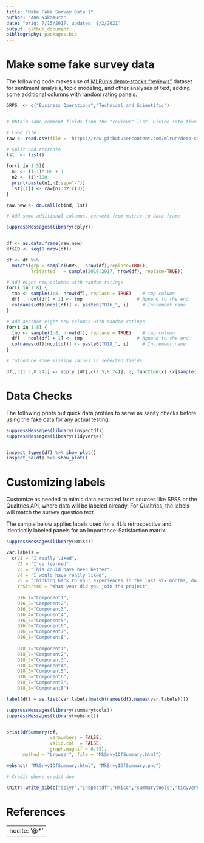 ---
title: "Make Fake Survey Data 1"
author: "Ann Nakamura"
date: "orig: 7/15/2017. updates: 8/2/2021"
output: github_document
bibliography: packages.bib 
---

# Make some fake survey data

The following code makes use of [MLRun's demo-stocks "reviews"](https://github.com/mlrun/demo-stocks) dataset for sentiment analysis, topic modeling, and other analyses of text, adding some additional columns with random rating panels. 

```{r, warning=FALSE, message=FALSE}
GRPS  <- c("Business Operations","Technical and Scientific")


# Obtain some comment fields from the "reviews" list. Divide into five separate columns that can be used as dummy free responses (four L's plus one overall comment). 

# Load file
raw <- read.csv(file = 'https://raw.githubusercontent.com/mlrun/demo-stocks/master/data/reviews.csv',nrows=500)

# Split and recreate
lst  <- list()

for(i in 1:5){
  n1 <- (i-1)*100 + 1
  n2 <- (i)*100  
  print(paste(n1,n2,sep="-"))
  lst[[i]] <- raw[n1:n2,c(3)]  
}

raw.new <- do.call(cbind, lst)

# Add some additional columns, convert from matrix to data frame

suppressMessages(library(dplyr))


df <- as.data.frame(raw.new)
df$ID <- seq(1:nrow(df)) 

df <- df %>%
  mutate(grp = sample(GRPS,  nrow(df),replace=TRUE),
         YrStarted   = sample(2010:2017, nrow(df), replace=TRUE)) 

# Add eight new columns with random ratings
for(i in 1:8) {                                   
  tmp <- sample(1:8, nrow(df), replace = TRUE)    # tmp column
  df[ , ncol(df) + 1] <- tmp                    # Append to the end
  colnames(df)[ncol(df)] <- paste0("Q16_", i)     # Increment name
}

# Add another eight new columns with random ratings
for(i in 1:8) {                                   
  tmp <- sample(1:8, nrow(df), replace = TRUE)    # tmp column
  df[ , ncol(df) + 1] <- tmp                    # Append to the end
  colnames(df)[ncol(df)] <- paste0("Q18_", i)     # Increment name
}

# Introduce some missing values in selected fields. 

df[,c(1:5,8:24)] <- apply (df[,c(1:5,8:24)], 2, function(x) {x[sample( c(1:nrow(df)), floor(nrow(df)/25))] <- NA; x} )

```

# Data Checks

The following prints out quick data profiles to serve as sanity checks before using the fake data for any actual testing. 

```{r, warning=FALSE, message=FALSE, results='asis'}
suppressMessages(library(inspectdf))
suppressMessages(library(tidyverse))


inspect_types(df) %>% show_plot()
inspect_na(df) %>% show_plot()

```

# Customizing labels

Customize as needed to mimic data extracted from sources like SPSS or the Qualtrics API, where data will be labeled already. For Qualtrics, the labels will match the survey question text.   

The sample below applies labels used for a 4L's retrospective and identically labeled panels for an Importance-Satisfaction matrix. 

```{r, message=FALSE, warning=FALSE, results='asis'}
suppressMessages(library(Hmisc))

var.labels = 
  c(V1 = "I really liked", 
    V2 = "I've learned", 
    V3 = "This could have been better",
    V4 = "I would have really liked", 
    V5 = "Thinking back to your experiences in the last six months, do you have any general comments?",
    YrStarted = "What year did you join the project", 
    
    Q16_1="Component1",
    Q16_2="Component2",
    Q16_3="Component3",
    Q16_4="Component4",
    Q16_5="Component5",
    Q16_6="Component6",
    Q16_7="Component7",
    Q16_8="Component8",
    
    Q18_1="Component1",
    Q18_2="Component2",
    Q18_3="Component3",
    Q18_4="Component4",
    Q18_5="Component5",
    Q18_6="Component6",
    Q18_7="Component7",
    Q18_8="Component8")

label(df) = as.list(var.labels[match(names(df),names(var.labels))])
```

```{r,warning=FALSE,echo=FALSE, results='asis'}

suppressMessages(library(summarytools))
suppressMessages(library(webshot))


print(dfSummary(df,
                varnumbers = FALSE,
                valid.col  = FALSE,
                graph.magnif = 0.75), 
      method = "browser", file = "MkSrvy1DfSummary.html")

webshot( "MkSrvy1DfSummary.html", "MkSrvy1DfSummary.png")


```

```{r, message=FALSE,echo=FALSE}

# Credit where credit due

knitr::write_bib(c("dplyr","inspectdf","Hmisc","summarytools","tidyverse"),file="packages.bib")
```
# References

---
nocite: '@*'
---

